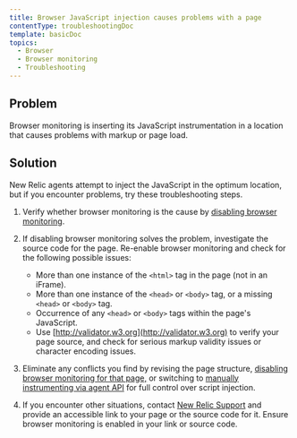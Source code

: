 ```yaml
---
title: Browser JavaScript injection causes problems with a page
contentType: troubleshootingDoc
template: basicDoc
topics:
  - Browser
  - Browser monitoring
  - Troubleshooting
---
```


## Problem

Browser monitoring is inserting its JavaScript instrumentation in a location that causes problems with markup or page load.

## Solution

New Relic agents attempt to inject the JavaScript in the optimum location, but if you encounter problems, try these troubleshooting steps.

1. Verify whether browser monitoring is the cause by [disabling browser monitoring](/docs/browser/new-relic-browser/installation-configuration/browser-settings-ui-options-browser-monitoring#disabling).
2. If disabling browser monitoring solves the problem, investigate the source code for the page. Re-enable browser monitoring and check for the following possible issues:

   * More than one instance of the `<html>` tag in the page (not in an iFrame).
   * More than one instance of the `<head>` or `<body>` tag, or a missing `<head>` or `<body>` tag.
   * Occurrence of any `<head>` or `<body>` tags within the page's JavaScript.
   * Use [http://validator.w3.org](http://validator.w3.org) to verify your page source, and check for serious markup validity issues or character encoding issues.
3. Eliminate any conflicts you find by revising the page structure, [disabling browser monitoring for that page,](/docs/browser/new-relic-browser/installation-configuration/disable-browser-monitoring-specific-pages) or switching to [manually instrumenting via agent API](/docs/browser/new-relic-browser/installation-configuration/browser-settings-ui-options-browser-monitoring#agent-instrumentation) for full control over script injection.
4. If you encounter other situations, contact [New Relic Support](https://support.newrelic.com/) and provide an accessible link to your page or the source code for it. Ensure browser monitoring is enabled in your link or source code.
